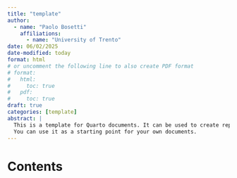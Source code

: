 ```yaml
---
title: "template"
author:
  - name: "Paolo Bosetti"
    affiliations: 
      - name: "University of Trento"
date: 06/02/2025
date-modified: today
format: html
# or uncomment the following line to also create PDF format
# format: 
#   html:
#     toc: true
#   pdf:
#     toc: true
draft: true
categories: [template]
abstract: |
  This is a template for Quarto documents. It can be used to create reports, articles, or any other type of document.
  You can use it as a starting point for your own documents.
---
```


# Contents
